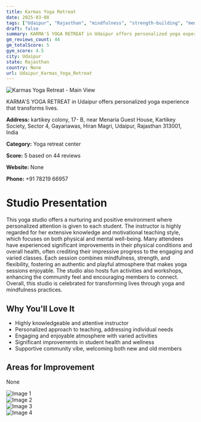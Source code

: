 ```yaml
---
title: Karmas Yoga Retreat
date: 2025-03-08
tags: ["Udaipur", "Rajasthan", "mindfulness", "strength-building", "meditation", "positive atmosphere", "personalized instruction", "Udaipur"]  
draft: false
summary: KARMA'S YOGA RETREAT in Udaipur offers personalized yoga experience that transforms lives.
gm_reviews_count: 44
gm_totalScore: 5
gym_score: 4.5
city: Udaipur
state: Rajasthan
country: None
url: Udaipur_Karmas_Yoga_Retreat
---
```


<div className="aspect-[16/9] relative my-8">
  <img 
    src="https://lh3.googleusercontent.com/p/AF1QipMMvJZQHsw4Y6dym3Y_bIQtT0T-qc6GOTJfhF-Q=w1920-h1080-k-no"
    alt="Karmas Yoga Retreat - Main View"
    className="object-cover absolute inset-0 w-full h-full rounded-lg"
  />
</div>

KARMA'S YOGA RETREAT in Udaipur offers personalized yoga experience that transforms lives.

**Address:** kartikey colony, 17- B, near Menaria Guest House, Kartikey Society, Sector 4, Gayariawas, Hiran Magri, Udaipur, Rajasthan 313001, India

**Category:** Yoga retreat center

**Score:** 5 based on 44 reviews

**Website:** None

**Phone:** +91 78219 66957

# Studio Presentation

This yoga studio offers a nurturing and positive environment where personalized attention is given to each student. The instructor is highly regarded for her extensive knowledge and motivational teaching style, which focuses on both physical and mental well-being. Many attendees have experienced significant improvements in their physical conditions and overall health, often crediting their impressive progress to the engaging and varied classes. Each session combines mindfulness, strength, and flexibility, fostering an authentic and playful atmosphere that makes yoga sessions enjoyable. The studio also hosts fun activities and workshops, enhancing the community feel and encouraging members to connect. Overall, this studio is celebrated for transforming lives through yoga and mindfulness practices.

## Why You'll Love It

- Highly knowledgeable and attentive instructor
- Personalized approach to teaching, addressing individual needs
- Engaging and enjoyable atmosphere with varied activities
- Significant improvements in student health and wellness
- Supportive community vibe, welcoming both new and old members

## Areas for Improvement

None

<div className="grid grid-cols-1 xl:grid-cols-2 gap-4 my-8">
<div className="aspect-[4/3] relative"><img src="https://lh3.googleusercontent.com/p/AF1QipNrkXrAwjlWaAzi1VSeU9jF4Rq7rATXTkAmpNJ6=w1920-h1080-k-no" alt="Image 1" className="object-cover absolute inset-0 w-full h-full rounded-lg" /></div>
<div className="aspect-[4/3] relative"><img src="https://lh5.googleusercontent.com/p/AF1QipNjVJRjBMy3pUeQf1-FOMq4K9WGZB1yolDstH9w=w1920-h1080-k-no" alt="Image 2" className="object-cover absolute inset-0 w-full h-full rounded-lg" /></div>
<div className="aspect-[4/3] relative"><img src="https://lh5.googleusercontent.com/p/AF1QipNnD-uoM15-4oLIkSicBadANFkSIlfcWoJ4FflL=w1920-h1080-k-no" alt="Image 3" className="object-cover absolute inset-0 w-full h-full rounded-lg" /></div>
<div className="aspect-[4/3] relative"><img src="https://lh5.googleusercontent.com/p/AF1QipP8HdZuRfTUVmSt8rwL5wvbt2bnBqb6HLVi2W4b=w1920-h1080-k-no" alt="Image 4" className="object-cover absolute inset-0 w-full h-full rounded-lg" /></div>
</div>